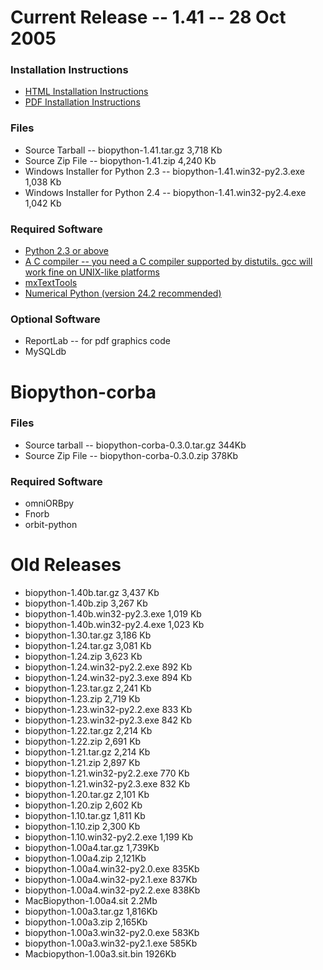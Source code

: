 = Current Release -- 1.41 -- 28 Oct 2005 =

=== Installation Instructions ===

* [[Installation.html|HTML Installation Instructions]]
* [[Installation.pdf|PDF Installation Instructions]]

=== Files ===

* Source Tarball -- biopython-1.41.tar.gz 3,718 Kb
* Source Zip File -- biopython-1.41.zip 4,240 Kb
* Windows Installer for Python 2.3 -- biopython-1.41.win32-py2.3.exe 1,038 Kb
* Windows Installer for Python 2.4 -- biopython-1.41.win32-py2.4.exe 1,042 Kb

=== Required Software ===

* [http://www.python.org Python 2.3 or above]
* [http://www.python.org/doc/current/inst/inst.html A C compiler -- you need a C compiler supported by distutils. gcc will work fine on UNIX-like platforms]
* [http://www.lemburg.com/files/python/mxTextTools.html mxTextTools]
* [http://sourceforge.net/projects/numpy Numerical Python (version 24.2 recommended)]

=== Optional Software ===

* ReportLab -- for pdf graphics code
* MySQLdb

= Biopython-corba =

=== Files ===

* Source tarball -- biopython-corba-0.3.0.tar.gz 344Kb
* Source Zip File -- biopython-corba-0.3.0.zip 378Kb

=== Required Software ===

* omniORBpy
* Fnorb
* orbit-python

= Old Releases =

* biopython-1.40b.tar.gz 3,437 Kb
* biopython-1.40b.zip 3,267 Kb
* biopython-1.40b.win32-py2.3.exe 1,019 Kb
* biopython-1.40b.win32-py2.4.exe 1,023 Kb
* biopython-1.30.tar.gz 3,186 Kb
* biopython-1.24.tar.gz 3,081 Kb
* biopython-1.24.zip 3,623 Kb
* biopython-1.24.win32-py2.2.exe 892 Kb
* biopython-1.24.win32-py2.3.exe 894 Kb
* biopython-1.23.tar.gz 2,241 Kb
* biopython-1.23.zip 2,719 Kb
* biopython-1.23.win32-py2.2.exe 833 Kb
* biopython-1.23.win32-py2.3.exe 842 Kb
* biopython-1.22.tar.gz 2,214 Kb
* biopython-1.22.zip 2,691 Kb
* biopython-1.21.tar.gz 2,214 Kb
* biopython-1.21.zip 2,897 Kb
* biopython-1.21.win32-py2.2.exe 770 Kb
* biopython-1.21.win32-py2.3.exe 832 Kb
* biopython-1.20.tar.gz 2,101 Kb
* biopython-1.20.zip 2,602 Kb
* biopython-1.10.tar.gz 1,811 Kb
* biopython-1.10.zip 2,300 Kb
* biopython-1.10.win32-py2.2.exe 1,199 Kb
* biopython-1.00a4.tar.gz 1,739Kb
* biopython-1.00a4.zip 2,121Kb
* biopython-1.00a4.win32-py2.0.exe 835Kb
* biopython-1.00a4.win32-py2.1.exe 837Kb
* biopython-1.00a4.win32-py2.2.exe 838Kb
* MacBiopython-1.00a4.sit 2.2Mb
* biopython-1.00a3.tar.gz 1,816Kb
* biopython-1.00a3.zip 2,165Kb
* biopython-1.00a3.win32-py2.0.exe 583Kb
* biopython-1.00a3.win32-py2.1.exe 585Kb
* Macbiopython-1.00a3.sit.bin 1926Kb